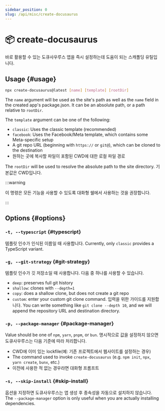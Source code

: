 ```yaml
---
sidebar_position: 0
slug: /api/misc/create-docusaurus
---
```


# 📦 create-docusaurus

바로 활용할 수 있는 도큐사우루스 앱을 즉시 설정하는데 도움이 되는 스캐폴딩 유틸입니다.

## Usage {#usage}

```bash
npx create-docusaurus@latest [name] [template] [rootDir]
```

The `name` argument will be used as the site's path as well as the `name` field in the created app's package.json. It can be an absolute path, or a path relative to `rootDir`.

The `template` argument can be one of the following:

- `classic`: Uses the classic template (recommended)
- `facebook`: Uses the Facebook/Meta template, which contains some Meta-specific setup
- A git repo URL (beginning with `https://` or `git@`), which can be cloned to the destination
- 원하는 곳에 복사할 파일이 포함된 CWD에 대한 로컬 파일 경로

The `rootDir` will be used to resolve the absolute path to the site directory. 기본값은 CWD입니다.

:::warning

이 명령은 모든 기능을 사용할 수 있도록 대화형 쉘에서 사용하는 것을 권장합니다.

:::

## Options {#options}

### `-t, --typescript` {#typescript}

템플릿 인수가 인식된 이름일 때 사용합니다. Currently, only `classic` provides a TypeScript variant.

### `-g, --git-strategy` {#git-strategy}

템플릿 인수가 깃 저장소일 때 사용합니다. 다음 중 하나를 사용할 수 있습니다.

- `deep`: preserves full git history
- `shallow`: clones with `--depth=1`
- `copy`: does a shallow clone, but does not create a git repo
- `custom`: enter your custom git clone command. 입력을 위한 가이드를 지원합니다. You can write something like `git clone --depth 10`, and we will append the repository URL and destination directory.

### `-p, --package-manager` {#package-manager}

Value should be one of `npm`, `yarn`, `pnpm`, or `bun`. 명시적으로 값을 설정하지 않으면 도큐사우루스는 다음 기준에 따라 처리합니다.

- CWD에 이미 있는 lockfile(예: 기존 프로젝트에서 웹사이트를 설정하는 경우)
- The command used to invoke `create-docusaurus` (e.g. `npm init`, `npx`, `yarn create`, `bunx`, etc.)
- 이전에 사용한 적 없는 경우라면 대화형 프롬프트

### `-s, --skip-install` {#skip-install}

옵션을 지정하면 도큐사우루스는 앱 생성 후 종속성을 자동으로 설치하지 않습니다. The `--package-manager` option is only useful when you are actually installing dependencies.
